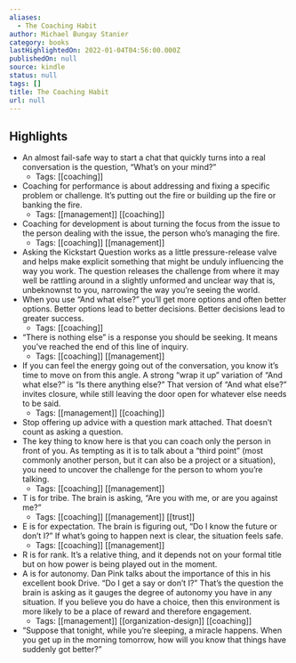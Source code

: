 ```yaml
---
aliases:
  - The Coaching Habit
author: Michael Bungay Stanier
category: books
lastHighlightedOn: 2022-01-04T04:56:00.000Z
publishedOn: null
source: kindle
status: null
tags: []
title: The Coaching Habit
url: null
---
```

## Highlights

- An almost fail-safe way to start a chat that quickly turns into a real conversation is the question, “What’s on your mind?”
    - Tags: [[coaching]]
- Coaching for performance is about addressing and fixing a specific problem or challenge. It’s putting out the fire or building up the fire or banking the fire.
    - Tags: [[management]] [[coaching]]
- Coaching for development is about turning the focus from the issue to the person dealing with the issue, the person who’s managing the fire.
    - Tags: [[coaching]] [[management]]
- Asking the Kickstart Question works as a little pressure-release valve and helps make explicit something that might be unduly influencing the way you work. The question releases the challenge from where it may well be rattling around in a slightly unformed and unclear way that is, unbeknownst to you, narrowing the way you’re seeing the world.
- When you use “And what else?” you’ll get more options and often better options. Better options lead to better decisions. Better decisions lead to greater success.
    - Tags: [[coaching]]
- “There is nothing else” is a response you should be seeking. It means you’ve reached the end of this line of inquiry.
    - Tags: [[coaching]] [[management]]
- If you can feel the energy going out of the conversation, you know it’s time to move on from this angle. A strong “wrap it up” variation of “And what else?” is “Is there anything else?” That version of “And what else?” invites closure, while still leaving the door open for whatever else needs to be said.
    - Tags: [[management]] [[coaching]]
- Stop offering up advice with a question mark attached. That doesn’t count as asking a question.
- The key thing to know here is that you can coach only the person in front of you. As tempting as it is to talk about a “third point” (most commonly another person, but it can also be a project or a situation), you need to uncover the challenge for the person to whom you’re talking.
    - Tags: [[coaching]] [[management]]
- T is for tribe. The brain is asking, “Are you with me, or are you against me?”
    - Tags: [[coaching]] [[management]] [[trust]]
- E is for expectation. The brain is figuring out, “Do I know the future or don’t I?” If what’s going to happen next is clear, the situation feels safe.
    - Tags: [[coaching]] [[management]]
- R is for rank. It’s a relative thing, and it depends not on your formal title but on how power is being played out in the moment.
- A is for autonomy. Dan Pink talks about the importance of this in his excellent book Drive. “Do I get a say or don’t I?” That’s the question the brain is asking as it gauges the degree of autonomy you have in any situation. If you believe you do have a choice, then this environment is more likely to be a place of reward and therefore engagement.
    - Tags: [[management]] [[organization-design]] [[coaching]]
- “Suppose that tonight, while you’re sleeping, a miracle happens. When you get up in the morning tomorrow, how will you know that things have suddenly got better?”
